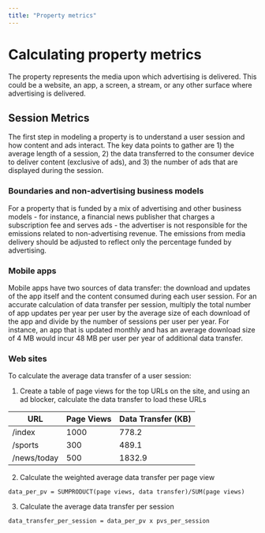 ```yaml
---
title: "Property metrics"
---
```


# Calculating property metrics

The property represents the media upon which advertising is delivered. This could be a website, an app, a screen, a stream, or any other surface where advertising is delivered.

## Session Metrics

The first step in modeling a property is to understand a user session and how content and ads interact. The key data points to gather are 1) the average length of a session, 2) the data transferred to the consumer device to deliver content (exclusive of ads), and 3) the number of ads that are displayed during the session.

### Boundaries and non-advertising business models

For a property that is funded by a mix of advertising and other business models - for instance, a financial news publisher that charges a subscription fee and serves ads - the advertiser is not responsible for the emissions related to non-advertising revenue. The emissions from media delivery should be adjusted to reflect only the percentage funded by advertising.

### Mobile apps

Mobile apps have two sources of data transfer: the download and updates of the app itself and the content consumed during each user session. For an accurate calculation of data transfer per session, multiply the total number of app updates per year per user by the average size of each download of the app and divide by the number of sessions per user per year. For instance, an app that is updated monthly and has an average download size of 4 MB would incur 48 MB per user per year of additional data transfer.

### Web sites

To calculate the average data transfer of a user session:

1. Create a table of page views for the top URLs on the site, and using an ad blocker, calculate the data transfer to load these URLs

| URL         | Page Views | Data Transfer (KB) |
| ----------- | ---------- | ------------------ |
| /index      | 1000       | 778.2              |
| /sports     | 300        | 489.1              |
| /news/today | 500        | 1832.9             |

2. Calculate the weighted average data transfer per page view

`data_per_pv = SUMPRODUCT(page views, data transfer)/SUM(page views)`

3. Calculate the average data transfer per session

`data_transfer_per_session = data_per_pv x pvs_per_session`
